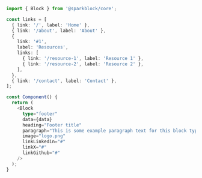 ```typescript
import { Block } from '@sparkblock/core';

const links = [
  { link: '/', label: 'Home' },
  { link: '/about', label: 'About' },
  {
    link: '#1',
    label: 'Resources',
    links: [
      { link: '/resource-1', label: 'Resource 1' },
      { link: '/resource-2', label: 'Resource 2' },
    ],
  },
  { link: '/contact', label: 'Contact' },
];

const Component() {
  return (
    <Block
      type="footer"
      data={data}
      heading="Footer title"
      paragraph="This is some example paragraph text for this block type. Copy the code in the tab above!"
      image="logo.png"
      linkLinkedin="#"
      linkX="#"
      linkGithub="#"
    />
  );
}
```
